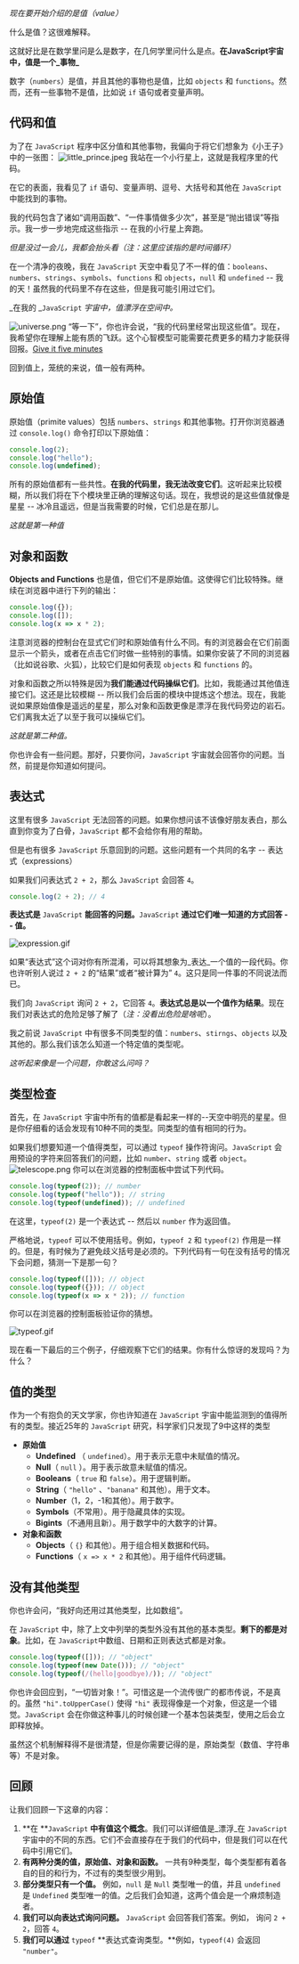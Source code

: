 _现在要开始介绍的是值（value）_

什么是值？这很难解释。

这就好比是在数学里问是么是数字，在几何学里问什么是点。**在JavaScript宇宙中，值是一个_事物_**

数字（`numbers`）是值，并且其他的事物也是值，比如 `objects` 和 `functions`。然而，还有一些事物不是值，比如说 `if` 语句或者变量声明。
## 代码和值
为了在 `JavaScript` 程序中区分值和其他事物，我偏向于将它们想象为《小王子》中的一张图：
![little_prince.jpeg](/image/little_prince.jpeg)
我站在一个小行星上，这就是我程序里的代码。

在它的表面，我看见了 `if` 语句、变量声明、逗号、大括号和其他在 `JavaScript` 中能找到的事物。

我的代码包含了诸如“调用函数”、“一件事情做多少次”，甚至是“抛出错误”等指示。我一步一步地完成这些指示 -- 在我的小行星上奔跑。

_但是没过一会儿，我都会抬头看（注：这里应该指的是时间循环）_

在一个清净的夜晚，我在 `JavaScript` 天空中看见了不一样的值：`booleans`、`numbers`、`strings`、`symbols`、`functions` 和 `objects`，`null` 和 `undefined` -- 我的天！虽然我的代码里不存在这些，但是我可能引用过它们。

_在我的 _`JavaScript` _宇宙中，值漂浮在空间中。_

![universe.png](/image/universe.png)
“等一下”，你也许会说，“我的代码里经常出现这些值”。现在，我希望你在理解上能有质的飞跃。这个心智模型可能需要花费更多的精力才能获得回报。[Give it five minutes](https://signalvnoise.com/posts/3124-give-it-five-minutes?ck_subscriber_id=745643025)

回到值上，笼统的来说，值一般有两种。

## 原始值

原始值（primite values）包括 `numbers`、`strings` 和其他事物。打开你浏览器通过 `console.log()` 命令打印以下原始值：
```javascript
console.log(2);
console.log("hello");
console.log(undefined);
```
所有的原始值都有一些共性。**在我的代码里，我无法改变它们**。这听起来比较模糊，所以我们将在下个模块里正确的理解这句话。现在，我想说的是这些值就像是星星 -- 冰冷且遥远，但是当我需要的时候，它们总是在那儿。

_这就是第一种值_

## 对象和函数

**Objects and Functions** 也是值，但它们不是原始值。这使得它们比较特殊。继续在浏览器中进行下列的输出：
```javascript
console.log({});
console.log([]);
console.log(x => x * 2);
```
注意浏览器的控制台在显式它们时和原始值有什么不同。有的浏览器会在它们前面显示一个箭头，或者在点击它们时做一些特别的事情。如果你安装了不同的浏览器（比如说谷歌、火狐），比较它们是如何表现 `objects` 和 `functions` 的。

对象和函数之所以特殊是因为**我们能通过代码操纵它们**。比如，我能通过其他值连接它们。这还是比较模糊 -- 所以我们会后面的模块中提炼这个想法。现在，我能说如果原始值像是遥远的星星，那么对象和函数更像是漂浮在我代码旁边的岩石。它们离我太近了以至于我可以操纵它们。

_这就是第二种值。_

你也许会有一些问题。那好，只要你问，`JavaScript` 宇宙就会回答你的问题。当然，前提是你知道如何提问。

## 表达式

这里有很多 `JavaScript` 无法回答的问题。如果你想问该不该像好朋友表白，那么直到你变为了白骨，`JavaScript` 都不会给你有用的帮助。

但是也有很多 `JavaScript` 乐意回到的问题。这些问题有一个共同的名字 -- 表达式（expressions）

如果我们问表达式 `2 + 2`，那么 `JavaScript` 会回答 `4`。
```javascript
console.log(2 + 2); // 4
```
**表达式是** `JavaScript` **能回答的问题。**`JavaScript` **通过它们唯一知道的方式回答 -- 值。**

![expression.gif](/image/expression.gif)

如果“表达式”这个词对你有所混淆，可以将其想象为_表达_一个值的一段代码。你也许听别人说过 `2 + 2` 的“结果”或者“被计算为” `4`。这只是同一件事的不同说法而已。

我们向 `JavaScript` 询问 `2 + 2`，它回答 `4`。**表达式总是以一个值作为结果**。现在我们对表达式的危险足够了解了（_注：没看出危险是啥呢_）。

我之前说 `JavaScript` 中有很多不同类型的值：`numbers`、`stirngs`、`objects` 以及其他的。那么我们该怎么知道一个特定值的类型呢。

_这听起来像是一个问题，你敢这么问吗？_

## 类型检查

首先，在 `JavaScript` 宇宙中所有的值都是看起来一样的--天空中明亮的星星。但是你仔细看的话会发现有10种不同的类型。同类型的值有相同的行为。

如果我们想要知道一个值得类型，可以通过 `typeof` 操作符询问。`JavaScript` 会用预设的字符来回答我们的问题，比如 `number`、`string` 或者 `object`。
![telescope.png](/image/telescope.png)
你可以在浏览器的控制面板中尝试下列代码。

```javascript
console.log(typeof(2)); // number
console.log(typeof("hello")); // string
console.log(typeof(undefined)); // undefined
```
在这里，`typeof(2)` 是一个表达式 -- 然后以 `number` 作为返回值。

严格地说，`typeof` 可以不使用括号。例如，`typeof 2` 和 `typeof(2)` 作用是一样的。但是，有时候为了避免歧义括号是必须的。下列代码有一句在没有括号的情况下会问题，猜测一下是那一句？

```javascript
console.log(typeof([])); // object
console.log(typeof({})); // object
console.log(typeof(x => x * 2)); // function
```
你可以在浏览器的控制面板验证你的猜想。

![typeof.gif](/image/typeof.gif)

现在看一下最后的三个例子，仔细观察下它们的结果。你有什么惊讶的发现吗？为什么？

## 值的类型

作为一个有抱负的天文学家，你也许知道在 `JavaScript` 宇宙中能监测到的值得所有的类型。接近25年的 `JavaScript` 研究，科学家们只发现了9中这样的类型

- **原始值**
   - **Undefined** （ `undefined`）。用于表示无意中未赋值的情况。
   - **Null**（ `null` ）。用于表示故意未赋值的情况。
   - **Booleans**（ `true` 和 `false`）。用于逻辑判断。
   - **String**（ `"hello"` 、`"banana"` 和其他）。用于文本。
   - **Number**（1，2，-1和其他）。用于数字。
   - **Symbols**（不常用）。用于隐藏具体的实现。
   - **Bigints**（不通用且新）。用于数学中的大数字的计算。
- **对象和函数**
   - **Objects**（ `{}` 和其他）。用于组合相关数据和代码。
   - **Functions**（ `x => x * 2` 和其他）。用于组件代码逻辑。

## 没有其他类型

你也许会问，“我好向还用过其他类型，比如数组”。

在 `JavaScript` 中，除了上文中列举的类型外没有其他的基本类型。**剩下的都是对象**。比如，在 `JavaScript`中数组、日期和正则表达式都是对象。

```javascript
console.log(typeof([])); // "object"
console.log(typeof(new Date())); // "object"
console.log(typeof(/(hello|goodbye)/)); // "object"
```

你也许会回应到，“一切皆对象！”。可惜这是一个流传很广的都市传说，不是真的。虽然 `"hi".toUpperCase()` 使得 `"hi"` 表现得像是一个对象，但这是一个错觉。`JavaScript` 会在你做这种事儿的时候创建一个基本包装类型，使用之后会立即释放掉。

虽然这个机制解释得不是很清楚，但是你需要记得的是，原始类型（数值、字符串等）不是对象。

## 回顾

让我们回顾一下这章的内容：

1. **在 **`JavaScript` **中有值这个概念**。我们可以详细值是_漂浮_在 `JavaScript` 宇宙中的不同的东西。它们不会直接存在于我们的代码中，但是我们可以在代码中引用它们。
1. **有两种分类的值，原始值、对象和函数。** 一共有9种类型，每个类型都有着各自的目的和行为，不过有的类型很少用到。
1. **部分类型只有一个值。** 例如，`null` 是 `Null` 类型唯一的值，并且 `undefined` 是 `Undefined` 类型唯一的值。之后我们会知道，这两个值会是一个麻烦制造者。
1. **我们可以向表达式询问问题。** `JavaScript` 会回答我们答案。例如， 询问 `2 + 2`，回答 `4`。
1. **我们可以通过** `typeof` **表达式查询类型。**例如，`typeof(4)` 会返回 `"number"`。

